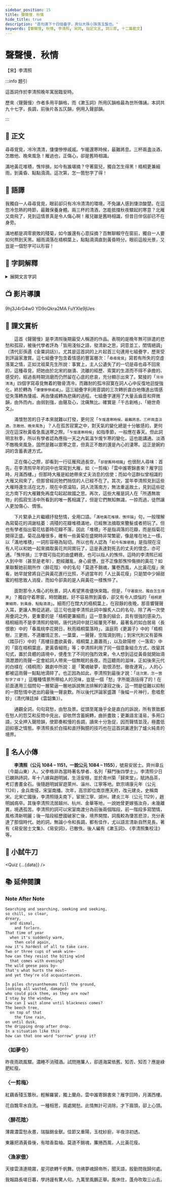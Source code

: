 ```yaml
---
sidebar_position: 15
title: 聲聲慢．秋情
hide_title: true
description: "首句連下十四個疊字，真似大珠小珠落玉盤也。"
keywords: [聲聲慢, 秋情, 李清照, 宋詞, 指定文言, 詞三首, 十二篇範文]
---
```


# <span className="KeepAll" data-annotation="詞牌">聲聲慢</span>．<span className="KeepAll">秋情</span>

<p className="source-text">【宋】李清照</p>

:::info 題引

<p className="pre-text">這首詞作於李清照晚年寓居臨安時。</p>

<p className="pre-text">歷來〈聲聲慢〉作者多用平韻格，而《漱玉詞》所用仄韻格最為世所傳誦。本詞共九十七字，長調，前後片各五仄韻，例用入聲部韻。</p>

:::

## 📖 正文

<p className="main-text">尋尋覓覓，冷冷清清，悽悽慘慘戚戚。<Annotate title="剛剛還很暖和，很快又變冷，指深秋天氣變化無常。">乍暖還寒</Annotate>時候，最難<Annotate title="調養，休息。">將息</Annotate>。三杯兩盞淡酒，怎敵他、<Annotate title="一作曉來。">晚來</Annotate>風急！雁過也，正傷心，卻是舊時相識。</p>

<p className="main-text">滿地<Annotate title="菊花。">黃花</Annotate>堆積，<Annotate title="指菊花凋謝枯萎。">憔悴損</Annotate>，如今有<Annotate title="何，甚麼。指菊花。一說指人，即無人可以一起摘花。">誰</Annotate><Annotate title="欲、想要。">堪</Annotate>摘？守著窗兒，獨自<Annotate title="怎麼。">怎生</Annotate>得黑！梧桐更兼細雨，到黃昏、點點滴滴。這<Annotate title="一連串光景、情形。">次第</Annotate>，怎一箇愁字<Annotate title="指概括得了。">了得</Annotate>！</p>

## 📝 語譯

<div className="translation-text">

我獨自一人尋尋覓覓，眼前卻只有冷冷清清的環境，不免讓人感到悽涼酸楚。在這忽冷忽熱的時節，最難保養身體。兩三杯的清酒，怎能抵擋秋夜驟起的寒意？北雁又南飛了，見到這情景真是令人傷心啊！雁兒雖是舊時相識，但昔日伴侶卻已不在身旁。

滿地都是凋零衰敗的殘菊，如今誰還有心意採摘？百無聊賴守在窗前，獨自一人要如何熬到天黑。細雨滴落在梧桐葉上，點點滴滴直到黃昏時分。眼前這般光景，又豈是一個愁字可以形容！

</div>

## 💬 字詞解釋

<details>
  <summary>展開文言字詞</summary>

1. 乍暖還寒：剛剛還很暖和，很快又變冷，指深秋天氣變化無常。

2. 將息：調養，休息。

3. 晚來：一作曉來。

4. 黃花：菊花。

5. 憔悴損：指菊花凋謝枯萎。

6. 誰堪摘：誰：何，甚麼。指菊花。一說指人，即無人可以一起摘花。堪：欲、想要。

7. 怎生：怎麼。

8. 次第：一連串光景、情形。

9. 了得：指概括得了。

</details>

## 📺 影片導讀

<Tabs>
  <TabItem value="經典動畫教材套" default>
    <Youtube>9hj3J4rG4w0</Youtube>
  </TabItem>
  <TabItem value="圖解古文">
    <Youtube>YD9oQkra2MA</Youtube>
  </TabItem>
  <TabItem value="詩詞鑒賞">
    <Youtube>FuYXIe9jUes</Youtube>
  </TabItem>
</Tabs>

## 🌈 課文賞析

　　這首《聲聲慢》是李清照後期最受人稱道的作品。表現的是晚年無可排遣的悲愁和孤寂，被後代學者評為「皆用淺俗之語，發清新之思，詞意並工，閨情絕調」（清代彭孫遹《金粟詞話》）。尤其是這首詞的上片起首三句連用七組疊字，歷來受到評論家激賞。這七組疊字包含着情感的豐富層次：「`尋尋覓覓`」寫若有所失的空虛落寞之情，正如沈祖棻先生所說：事實上，主人公遺失了的一切是尋也尋不回來的，這種尋覓，把她由於北宋的崩潰、流離的經歷、索寞的生涯而不得不承擔的、感受的，經過長時期消磨而仍然留在心底的悲哀，充分顯示出來了。緊接的「`冷冷清清`」四個字寫尋覓無着的徹骨清冷，而難耐的孤冷寂寞在詞人心中反復地迴旋強化，終於轉為「`悽悽慘慘戚戚`」。這三組疊字利用音調的三次轉折直白地傳達出情感從失落轉為悽戚、再由悽戚轉為悲痛的過程。七組疊字運用了大量舌齒音和齊微韻，由外而內，由弱到強，由聲及心，沈痛無比。確實是「千古創格」、「絕世奇文」。

　　滿懷愁苦的日子本來就難以打發，更何況「`乍煖還寒時候，最難將息。三杯兩盞淡酒，怎敵他、晚來風急`」？人在孤苦寂寞之中，對天氣的變化總是十分敏感的，更何況在這深秋黃昏急風送寒之際。「`乍煖還寒時候`」如指季節，一般應在春天。但此詞明言秋季，所以有學者認為應指一天之內氣溫乍煖乍寒的變化，這也能講通。淡酒不敵晚來風急，固然是難以禦寒之意，但真正不敵的還是內心的淒寒。這正是婉約詞的含蓄表達方式。

　　正在傷心之際，卻看到一行征雁飛過長空，「`卻是舊時相識`」也很耐人尋味：首先，在李清照早年的詞中也常寫到大雁，如〈一剪梅〉「雲中誰寄錦書來？雁字回時，月滿西樓。」但那時大雁是給她帶來丈夫消息的信使；而如今這群似曾相識的大雁又飛來了，但那曾經託牠們捎信的人已經不在了。其次，當年李清照見到這些大雁時還生活在北方，現在中原淪陷，詞人流落南方，無法重返故土，見到這些從北方南下的大雁難免再度勾起起故國之思。再次，這些大雁是詞人在「所遇無故物」的孤寂生活中所看到的唯一舊相識了，但是它們無知無識，一掠而過，徒然讓人更加傷心、惆悵。

　　下片緊承上片繼續抒發愁情，全用口語。「`滿地黃花堆積，憔悴損`」句，一般理解為寫菊花的凋謝枯萎：凋殘的花瓣堆積滿地，已經無法摘取來簪髮或者把玩了。但也有學者指出菊花枯萎時花瓣不落，因此「堆積」不是指凋落的花瓣，而是指菊花開得正盛。菊花品種很多，確有一些黃菊在盛開時非常繁密，像是堆在地上一樣，以「滿地堆積」一詞形容極為貼切。所以也有人認為「`如今有誰堪摘`」是指現在沒有人可以和她一起來摘取黃花共同賞玩了，這是表達對死去的丈夫的懷念，亦可通。「憔悴損」三字既可指花的由盛轉衰，也可以指人的憔悴。這時的李清照已經人到中年（甚至是老年），飽經離亂，身心疲憊，豈不正像那憔悴傷損的黃花？如果聯繫她前期所作〈醉花陰〉中的名句「莫道不銷魂，簾卷西風，人比黃花瘦」來看，她早就曾將自己與黃花進行比照，不過當年的「人比黃花瘦」只是閨中少婦甜蜜的相思致人消瘦，而如今卻真的是人與黃花一樣憔悴了。

　　面對那令人傷心的秋景，詞人希望黑夜儘快來臨。但是，「`守著窗兒，獨自怎生得黑`」？獨自守着寒窗，時間難捱。好不容易熬到黃昏，卻又有令人煩惱的「`梧桐更兼細雨，到黃昏、點點滴滴`」。細雨打在闊大的梧桐葉上，在寂靜的夜晚，那音響聲聲入耳，更讓人無從逃避。這三句也是李清照此詞中膾炙人口的名句，除了再一次使用疊詞之外，更重要的是「梧桐更兼細雨」這一意象的組合，具有很強的感染力。梧桐細雨不是李清照的發明，唐代詩詞中就已經屢見不鮮，最著名的如白居易〈長恨歌〉中的「春風桃李花開日，秋雨梧桐葉落時」，溫庭筠《更漏子》中的「梧桐樹，三更雨，不道離情正苦。一葉葉，一聲聲，空階滴到明」；到宋代則又有晏殊〈踏莎行〉中的「高樓目盡欲黃昏，梧桐葉上蕭蕭雨」，以及歐陽修〈一落索〉中的「窗在梧桐葉底，更黃昏細雨」等；李清照利用了同一個意象組合方式，改變其句式，置於具體的語境中，便產生了不同的強烈效果，令人想到這從黃昏就開始滴滴瀝瀝的雨聲一定會給詞人帶來一個無眠的長夜。而這聽雨的滋味，正如後來元代的白樸在〈梧桐雨〉雜劇中所說：是「驚魂破夢，助恨添愁，徹夜連宵」，人的心都被這雨聲一點點地滴碎了。也正因為如此，李清照到最後才說：「`這次第，怎一箇愁字了得？`」這種種情景所帶給人的況味，豈是一個「愁」字所能涵括得了的！在前面連用三個問句一層緊逼一層地訴說無法排解的淒寂之後，這一問是從難以抑制的一腔愁情中迸出的最後一聲哀歎。所以後代評論家盛讚「後幅一片神行，愈唱愈妙」（清代陳廷焯《雲韶集》）。

　　通觀全詞，句句寫愁，由愁及景。從頭至尾幾乎全是直白的訴說，所有景致都在愁人的怨艾和反問中見出，卻依然含蓄婉轉，曲折盡致；更兼語言淺易，多用口語，又全押入聲險韻，使節奏較慢的長調，讀來十分急促，因而聲情並茂，極盡低迴抑塞之情態。李清照長於白描和直抒胸臆的技巧也在這首詞裏達到了爐火純青的境界。

## 🦹 名人小傳

　　**李清照（公元 1084 – 1151，一說公元 1084 – 1155）**，號易安居士。齊州章丘（今屬山東）人。父李格非為當時著名學者、名列「蘇門後四學士」。李清照少日已嫻熟詩詞，年十八嫁與趙明誠，生活安穩，並於青州築「歸來堂」，賦詩品茶，考訂書畫金石。後隨趙明誠宦遊萊州、淄州、江寧等地。欽宗靖康元年（公元 1126），金兵南侵，宋室南播。次年，高宗即位南京應天府，改元建炎，史稱南宋。北宋亡國後，李清照隨夫南下，宦居江寧、湖州。建炎三年（公元 1129），趙明誠病卒。其後李清照流居越州、杭州、金華等地，一說她曾更嫁張汝舟，未幾離異，境遇孤苦。李清照的詞可以宋室南渡分為前後兩個階段，前一階段多寫閨情，風格清新明麗；後一階段經歷國破家亡後，境界開闊，詞風較為悽苦悲涼，充分表達了那個時代。她的詞，無論小令和長調，都有佳作，尤以語言清新自然見長。著有《易安居士文集》、《易安詞》，已散佚。後人編有《漱玉詞》、《李清照集校注》等。

## 🚀 小試牛刀


<Quiz {...{data}} />

## 📚 延伸閱讀

### Note After Note
```txt title="translated by Stephen Owen"
Searching and searching, seeking and seeking,  
so chill, so clear,  
dreary,
  and dismal,  
    and forlorn.  
That time of year  
  when it's suddenly warm,  
    then cold again,  
now it's hardest of all to take care.  
Two or three cups of weak wine—  
how can they resist the biting wind  
  that comes with evening?  
The wild geese pass by—  
that's what hurts the most—  
and yet they're old acquaintances.  

In piles chrysanthemums fill the ground,  
looking all wasted, damaged—  
who could pick them, as they are now?  
I stay by the window,  
how can I wait alone until blackness comes?  
The beech tree,  
  on top of that  
    the fine rain,  
on until dusk,  
the dripping drop after drop.  
In a situation like this  
how can that one word "sorrow" grasp it?  
```

### 〈如夢令〉

<div className="translation-text">

昨夜雨疏風驟。濃睡不消殘酒。試問捲簾人，卻道海棠依舊。知否、知否？應是綠肥紅瘦。

</div>

### 〈一剪梅〉

<div className="translation-text">

紅藕香殘玉簟秋。輕解羅裳，獨上蘭舟。雲中誰寄錦書來？雁字回時，月滿西樓。

花自飄零水自流。一種相思，兩處閑愁。此情無計可消除，才下眉頭，卻上心頭。

</div>

### 〈醉花陰〉

<div className="translation-text">

薄霧濃雲愁永晝，瑞腦銷金獸。佳節又重陽，玉枕紗廚，半夜涼初透。

東籬把酒黃昏後，有暗香盈袖。莫道不銷魂，簾捲西風，人比黃花瘦。

</div>

### 〈漁家傲〉

<div className="translation-text">

天接雲濤連曉霧，星河欲轉千帆舞。彷彿夢魂歸帝所，聞天語，殷勤問我歸何處。

我報路長嗟日暮，學詩謾有驚人句。九萬里風鵬正舉。風休住，蓬舟吹取三山去。

</div>